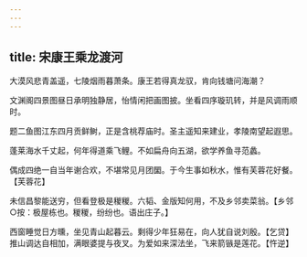 ```yaml
---
---
---
```

title: 宋康王乘龙渡河
---



大漠风悲青盖遥，七陵烟雨暮萧条。康王若得真龙驭，肯向钱塘问海潮？

文渊阁四景图昼日承明独静居，怡情闲把画图披。坐看四序璇玑转，并是风调雨顺时。

题二鱼图江东四月贡鲜鲥，正是含桃荐庙时。圣主遥知来建业，孝陵南望起遐思。

蓬莱海水千丈起，何年得道乘飞鲤。不如扁舟向五湖，欲学养鱼寻范蠡。

偶成四绝一自当年谢合欢，不堪常见月团圞。于今生事如秋水，惟有芙蓉花好餐。【芙蓉花】

未信昌黎能送穷，但看登极是稯稯。六韬、金版知何用，不及乡邻卖菜翁。【乡邻○按：极屋栋也。稯稯，纷纷也。语出庄子。】

西窗睡觉日方曛，坐见青山起暮云。剩得少年狂易在，向人犹自说刘殷。【乞贷】推山调达自相加，满眼婆提与夜叉。为爱如来深法坐，飞来箭镞是莲花。【忤逆】